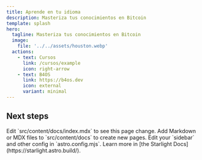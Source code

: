 ```yaml
---
title: Aprende en tu idioma
description: Masteriza tus conocimientos en Bitcoin
template: splash
hero:
  tagline: Masteriza tus conocimientos en Bitcoin
  image:
    file: '../../assets/houston.webp'
  actions:
    - text: Cursos
      link: /cursos/example
      icon: right-arrow
    - text: B4OS
      link: https://b4os.dev
      icon: external
      variant: minimal
---
```



## Next steps

<CardGrid stagger>
	<Card title="Update content" icon="pencil">
		Edit `src/content/docs/index.mdx` to see this page change.
	</Card>
	<Card title="Add new content" icon="add-document">
		Add Markdown or MDX files to `src/content/docs` to create new pages.
	</Card>
	<Card title="Configure your site" icon="setting">
		Edit your `sidebar` and other config in `astro.config.mjs`.
	</Card>
	<Card title="Read the docs" icon="open-book">
		Learn more in [the Starlight Docs](https://starlight.astro.build/).
	</Card>
</CardGrid>

